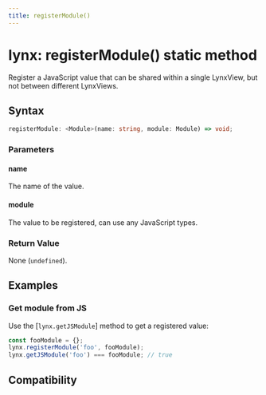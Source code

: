 ```yaml
---
title: registerModule()
---
```


# lynx: registerModule() static method

Register a JavaScript value that can be shared within a single LynxView, but not between different LynxViews.

## Syntax

```ts
registerModule: <Module>(name: string, module: Module) => void;
```

### Parameters

#### name

The name of the value.

#### module

The value to be registered, can use any JavaScript types.

### Return Value

None (`undefined`).

## Examples

### Get module from JS

Use the [`lynx.getJSModule`] method to get a registered value:

```js
const fooModule = {};
lynx.registerModule('foo', fooModule);
lynx.getJSModule('foo') === fooModule; // true
```

## Compatibility


<LegacyCompatTable metadata="lynx-api/lynx/registerModule" />
